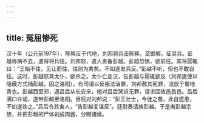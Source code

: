 ```yaml
---
---
---
```

title: 冤屈惨死
---



汉十年（公元前197年），陈豨反于代地，刘邦将兵击陈豨，至邯郸，征梁兵。彭越称病不去，遣将将兵往。刘邦怒，遣人责备彭越。彭越恐惧，欲前往。其将扈辄曰：“王始不往，见让而往，往则为禽矣。不如遂发兵反。”彭越不听，但也不敢自往。这时，彭越怒其太仆，欲杀之。太仆亡走汉，告彭越与扈辄欲反（刘邦遣使以隐蔽方式捕彭越，囚之洛阳）。有司请以反叛法治罪，刘邦赦其死罪，流放于蜀地青衣。彭越西至郑，遇吕后从长安来，他对吕后哭诉无罪，请求回故邑昌邑。吕后满口许诺，遂带彭越至洛阳。吕后对刘邦说：“彭王壮士，今徙之蜀，此自遗患，不如遂诛之。”吕后令其舍人，“告彭越复谋反”。廷尉奏请族彭越。于是夷彭越宗族，并把彭越的尸体剁成肉酱，分赐诸侯。